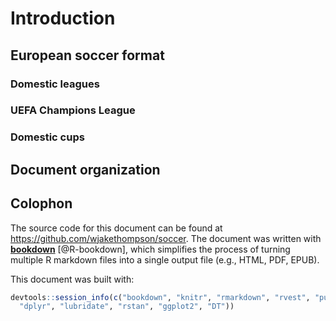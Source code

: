 # Introduction {#intro}



## European soccer format



### Domestic leagues



### UEFA Champions League



### Domestic cups



## Document organization



## Colophon

The source code for this document can be found at <https://github.com/wjakethompson/soccer>. The document was written with [**bookdown**](https://bookdown.org) [@R-bookdown], which simplifies the process of turning multiple R markdown files into a single output file (e.g., HTML, PDF, EPUB).

This document was built with:

```r
devtools::session_info(c("bookdown", "knitr", "rmarkdown", "rvest", "purrr",
  "dplyr", "lubridate", "rstan", "ggplot2", "DT"))
```
